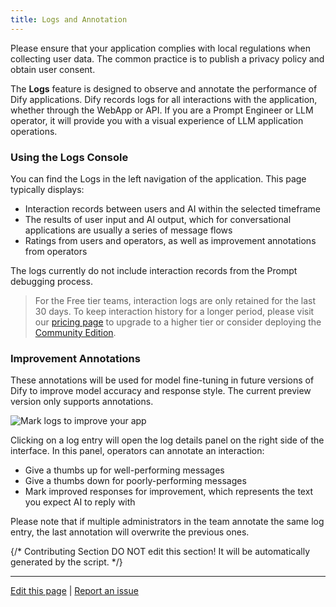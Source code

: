 ```yaml
---
title: Logs and Annotation
---
```



<Warning>
Please ensure that your application complies with local regulations when collecting user data. The common practice is to publish a privacy policy and obtain user consent.
</Warning>

The **Logs** feature is designed to observe and annotate the performance of Dify applications. Dify records logs for all interactions with the application, whether through the WebApp or API. If you are a Prompt Engineer or LLM operator, it will provide you with a visual experience of LLM application operations.

### Using the Logs Console

You can find the Logs in the left navigation of the application. This page typically displays:

* Interaction records between users and AI within the selected timeframe
* The results of user input and AI output, which for conversational applications are usually a series of message flows
* Ratings from users and operators, as well as improvement annotations from operators

The logs currently do not include interaction records from the Prompt debugging process.

> For the Free tier teams, interaction logs are only retained for the last 30 days. To keep interaction history for a longer period, please visit our [pricing page](https://dify.ai/pricing) to upgrade to a higher tier or consider deploying the [Community Edition](/en/getting-started/install-self-hosted/docker-compose).

### Improvement Annotations

<Info>
These annotations will be used for model fine-tuning in future versions of Dify to improve model accuracy and response style. The current preview version only supports annotations.
</Info>

![Mark logs to improve your app](https://assets-docs.dify.ai/dify-enterprise-mintlify/en/guides/annotation/a17d81cd50a6788df3bf6853cc963d0b.png)

Clicking on a log entry will open the log details panel on the right side of the interface. In this panel, operators can annotate an interaction:

* Give a thumbs up for well-performing messages
* Give a thumbs down for poorly-performing messages
* Mark improved responses for improvement, which represents the text you expect AI to reply with

Please note that if multiple administrators in the team annotate the same log entry, the last annotation will overwrite the previous ones.

{/*
Contributing Section
DO NOT edit this section!
It will be automatically generated by the script.
*/}

---

[Edit this page](https://github.com/langgenius/dify-docs/edit/main/en/documentation/pages/monitor/logs.mdx) | [Report an issue](https://github.com/langgenius/dify-docs/issues/new?template=docs.yml)

